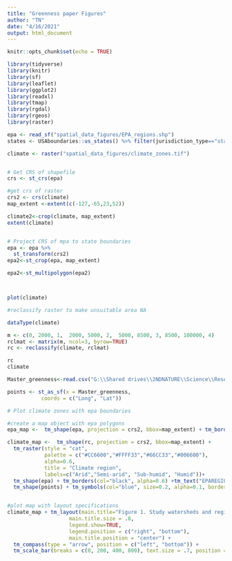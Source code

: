 ```yaml
---
title: "Greenness paper Figures"
author: "TN"
date: "4/16/2021"
output: html_document
---
```


```r
knitr::opts_chunk$set(echo = TRUE)
```

```r
library(tidyverse)
library(knitr)
library(sf)
library(leaflet)
library(ggplot2)
library(readxl)
library(tmap)
library(rgdal)
library(rgeos)
library(raster)
```
```r

epa <- read_sf("spatial_data_figures/EPA_regions.shp")
states <- USAboundaries::us_states() %>% filter(jurisdiction_type=="state")

climate <- raster("spatial_data_figures/climate_zones.tif")


# Get CRS of shapefile
crs <- st_crs(epa)

#get crs of raster
crs2 <- crs(climate)
map_extent <-extent(c(-127,-65,23,52))

climate2<-crop(climate, map_extent)
extent(climate)


# Project CRS of mpa to state boundaries
epa <- epa %>%
  st_transform(crs2)
epa2<-st_crop(epa, map_extent)

epa2<-st_multipolygon(epa2)



plot(climate)
```

```r
#reclassify raster to make unsuitable area NA

dataType(climate)

m <- c(0, 2000, 1,  2000, 5000, 2,  5000, 8500, 3, 8500, 100000, 4)
rclmat <- matrix(m, ncol=3, byrow=TRUE)
rc <- reclassify(climate, rclmat)

rc
climate
```

```r
Master_greenness<-read.csv("G:\\Shared drives\\2NDNATURE\\Science\\Research Projects\\TNC Urban Greeness Tracking\\Data\\Analysis_ready_data\\Greenness_master_dataset_apr16.csv")

points <- st_as_sf(x = Master_greenness,                         
           coords = c("Long", "Lat"))

```


```r
# Plot climate zones with epa boundaries

#create a map object with epa polygons
epa_map <-  tm_shape(epa, projection = crs2, bbox=map_extent) + tm_borders(col="black",alpha=0.3)

climate_map <-  tm_shape(rc, projection = crs2, bbox=map_extent) + 
  tm_raster(style = "cat",
            palette = c("#CC6600","#FFFF33","#66CC33","#006600"), 
            alpha=0.6,
            title = "Climate region",
            labels=c("Arid","Semi-arid", "Sub-humid", "Humid"))+
  tm_shape(epa) + tm_borders(col="black", alpha=0.6) +tm_text("EPAREGION", size = 0.7, remove.overlap=TRUE)+
  tm_shape(points) + tm_symbols(col="blue", size=0.2, alpha=0.1, border.alpha = .3) 


#plot map with layout specifications
climate_map + tm_layout(main.title="Figure 1. Study watersheds and regions",
                    main.title.size = .8,
                    legend.show=TRUE,
                    legend.position = c("right", "bottom"),
                    main.title.position = "center") +
  tm_compass(type = "arrow", position = c("left", "bottom")) +
  tm_scale_bar(breaks = c(0, 200, 400, 800), text.size = .7, position = c("left", "bottom"))
```
